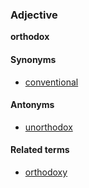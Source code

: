 ===Adjective===
'''orthodox'''

====Synonyms====
*[[conventional]]

====Antonyms====
*[[unorthodox]]

====Related terms====
*[[orthodoxy]]